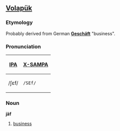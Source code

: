 
<!-- 
This page has been placed on ''Requests for Ph34rism.
This request has been subsequently carried out Ph34r themself.

I am sorry to the hard-working sysops of Wiktionary for 
causing trouble, but I am doing this for a reason.

Thank you (come again).
-->

== [[Volapük]] ==
===Etymology===
Probably derived from German '''[[Geschäft]]''' "business".

===Pronunciation===
{| border=1 cellpadding=5
! [[w:IPA|IPA]] !! [[w:X-SAMPA|X-SAMPA]]
|-
| /ʃɛf/ || <tt>/SEf/</tt>
|}

=== Noun === 
'''jäf'''
# [[business]]
